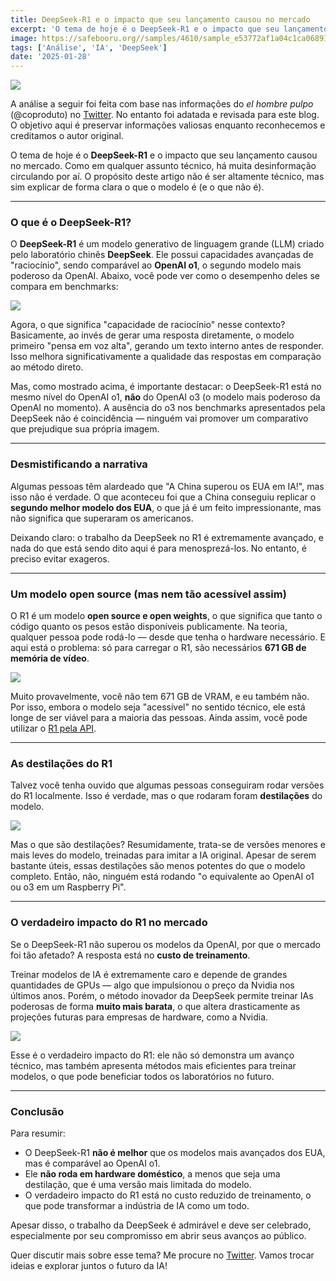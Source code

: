 ```yaml
---
title: DeepSeek-R1 e o impacto que seu lançamento causou no mercado
excerpt: 'O tema de hoje é o DeepSeek-R1 e o impacto que seu lançamento causou no mercado. Como em qualquer assunto técnico, há muita desinformação circulando por aí. O propósito deste artigo não é ser altamente técnico, mas sim explicar de forma clara o que o modelo é (e o que não é).'
image: https://safebooru.org//samples/4610/sample_e53772af1a04c1ca06891720f290d04f1fc0b719.jpg?5343222
tags: ['Análise', 'IA', 'DeepSeek']
date: '2025-01-28'
---
```


![](https://safebooru.org//samples/4610/sample_e53772af1a04c1ca06891720f290d04f1fc0b719.jpg?5343222)

A análise a seguir foi feita com base nas informações do *el hombre pulpo* (@coproduto) no [Twitter](https://x.com/coproduto/status/1884002124402712642). No entanto foi adatada e revisada para este blog. O objetivo aqui é preservar informações valiosas enquanto reconhecemos e creditamos o autor original.

O tema de hoje é o **DeepSeek-R1** e o impacto que seu lançamento causou no mercado. Como em qualquer assunto técnico, há muita desinformação circulando por aí. O propósito deste artigo não é ser altamente técnico, mas sim explicar de forma clara o que o modelo é (e o que não é).

---

### O que é o DeepSeek-R1?

O **DeepSeek-R1** é um modelo generativo de linguagem grande (LLM) criado pelo laboratório chinês **DeepSeek**. Ele possui capacidades avançadas de "raciocínio", sendo comparável ao **OpenAI o1**, o segundo modelo mais poderoso da OpenAI. Abaixo, você pode ver como o desempenho deles se compara em benchmarks:

![](https://pbs.twimg.com/media/GiVSZkVWkAAR1Vr?format=jpg&name=4096x4096)

Agora, o que significa "capacidade de raciocínio" nesse contexto? Basicamente, ao invés de gerar uma resposta diretamente, o modelo primeiro "pensa em voz alta", gerando um texto interno antes de responder. Isso melhora significativamente a qualidade das respostas em comparação ao método direto.

Mas, como mostrado acima, é importante destacar: o DeepSeek-R1 está no mesmo nível do OpenAI o1, **não** do OpenAI o3 (o modelo mais poderoso da OpenAI no momento). A ausência do o3 nos benchmarks apresentados pela DeepSeek não é coincidência — ninguém vai promover um comparativo que prejudique sua própria imagem.

---

### Desmistificando a narrativa

Algumas pessoas têm alardeado que "A China superou os EUA em IA!", mas isso não é verdade. O que aconteceu foi que a China conseguiu replicar o **segundo melhor modelo dos EUA**, o que já é um feito impressionante, mas não significa que superaram os americanos.

Deixando claro: o trabalho da DeepSeek no R1 é extremamente avançado, e nada do que está sendo dito aqui é para menosprezá-los. No entanto, é preciso evitar exageros.

---

### Um modelo open source (mas nem tão acessível assim)

O R1 é um modelo **open source e open weights**, o que significa que tanto o código quanto os pesos estão disponíveis publicamente. Na teoria, qualquer pessoa pode rodá-lo — desde que tenha o hardware necessário. E aqui está o problema: só para carregar o R1, são necessários **671 GB de memória de vídeo**.

![](https://pbs.twimg.com/media/GiVUBNKWMAAlcVw?format=jpg&name=large)

Muito provavelmente, você não tem 671 GB de VRAM, e eu também não. Por isso, embora o modelo seja "acessível" no sentido técnico, ele está longe de ser viável para a maioria das pessoas. Ainda assim, você pode utilizar o [R1 pela API](https://chat.deepseek.com/).

---

### As destilações do R1

Talvez você tenha ouvido que algumas pessoas conseguiram rodar versões do R1 localmente. Isso é verdade, mas o que rodaram foram **destilações** do modelo.

![](https://pbs.twimg.com/media/GiVUliNXAAAEN94?format=jpg&name=large)

Mas o que são destilações? Resumidamente, trata-se de versões menores e mais leves do modelo, treinadas para imitar a IA original. Apesar de serem bastante úteis, essas destilações são menos potentes do que o modelo completo. Então, não, ninguém está rodando "o equivalente ao OpenAI o1 ou o3 em um Raspberry Pi".

---

### O verdadeiro impacto do R1 no mercado

Se o DeepSeek-R1 não superou os modelos da OpenAI, por que o mercado foi tão afetado? A resposta está no **custo de treinamento**.

Treinar modelos de IA é extremamente caro e depende de grandes quantidades de GPUs — algo que impulsionou o preço da Nvidia nos últimos anos. Porém, o método inovador da DeepSeek permite treinar IAs poderosas de forma **muito mais barata**, o que altera drasticamente as projeções futuras para empresas de hardware, como a Nvidia.

![](https://pbs.twimg.com/media/GiVV61uWEAAOj6n?format=jpg&name=large)

Esse é o verdadeiro impacto do R1: ele não só demonstra um avanço técnico, mas também apresenta métodos mais eficientes para treinar modelos, o que pode beneficiar todos os laboratórios no futuro.

---

### Conclusão

Para resumir:

- O DeepSeek-R1 **não é melhor** que os modelos mais avançados dos EUA, mas é comparável ao OpenAI o1.
- Ele **não roda em hardware doméstico**, a menos que seja uma destilação, que é uma versão mais limitada do modelo.
- O verdadeiro impacto do R1 está no custo reduzido de treinamento, o que pode transformar a indústria de IA como um todo.

Apesar disso, o trabalho da DeepSeek é admirável e deve ser celebrado, especialmente por seu compromisso em abrir seus avanços ao público.

Quer discutir mais sobre esse tema? Me procure no [Twitter](https://twitter.com/Yagasaki7K). Vamos trocar ideias e explorar juntos o futuro da IA!
